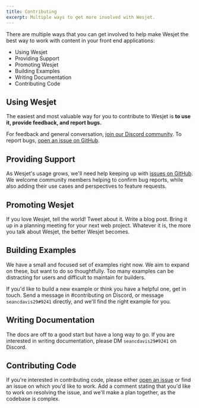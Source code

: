 ```yaml
---
title: Contributing
excerpt: Multiple ways to get more involved with Wesjet.
---
```


There are multiple ways that you can get involved to help make Wesjet the best way to work with content in your front end applications:

- Using Wesjet
- Providing Support
- Promoting Wesjet
- Building Examples
- Writing Documentation
- Contributing Code

## Using Wesjet

The easiest and most valuable way for you to contribute to Wesjet is **to use it, provide feedback, and report bugs.**

For feedback and general conversation, [join our Discord community](https://discord.gg/rytFErsARm). To report bugs, [open an issue on GitHub](https://github.com/wesbitty/wesjetpkg/issues/new).

## Providing Support

As Wesjet's usage grows, we'll need help keeping up with [issues on GitHub](https://github.com/wesbitty/wesjetpkg/issues). We welcome community members helping to confirm bug reports, while also adding their use cases and perspectives to feature requests.

## Promoting Wesjet

If you love Wesjet, tell the world! Tweet about it. Write a blog post. Bring it up in a planning meeting for your next web project. Whatever it is, the more you talk about Wesjet, the better Wesjet becomes.

## Building Examples

We have a small and focused set of examples right now. We aim to expand on these, but want to do so thoughtfully. Too many examples can be distracting for users and difficult to maintain for builders.

If you'd like to build a new example or think you have a helpful one, get in touch. Send a message in #contributing on Discord, or message `seancdavis29#9241` directly, and we'll find the right example for you.

## Writing Documentation

The docs are off to a good start but have a long way to go. If you are interested in writing documentation, please DM `seancdavis29#9241` on Discord.

## Contributing Code

If you're interested in contributing code, please either [open an issue](https://github.com/wesbitty/wesjetpkg/issues/new) or find an issue on which you'd like to work. Add a comment stating that you'd like to work on resolving the issue, and we'll make a plan together, as the codebase is complex.
